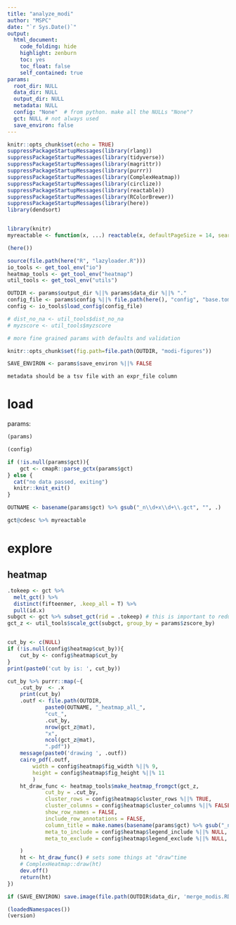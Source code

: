 ```yaml
---
title: "analyze_modi"
author: "MSPC"
date: "`r Sys.Date()`"
output:
  html_document:
    code_folding: hide
    highlight: zenburn
    toc: yes
    toc_float: false
    self_contained: true
params:
  root_dir: NULL
  data_dir: NULL
  output_dir: NULL
  metadata: NULL
  config: "None"  # from python. make all the NULLs "None"?
  gct: NULL # not always used
  save_environ: false
---
```


<style type="text/css">
.main-container {
  max-width: 100% !important;
  margin: auto;
}
</style>

```r
knitr::opts_chunk$set(echo = TRUE)
suppressPackageStartupMessages(library(rlang))
suppressPackageStartupMessages(library(tidyverse))
suppressPackageStartupMessages(library(magrittr))
suppressPackageStartupMessages(library(purrr))
suppressPackageStartupMessages(library(ComplexHeatmap))
suppressPackageStartupMessages(library(circlize))
suppressPackageStartupMessages(library(reactable))
suppressPackageStartupMessages(library(RColorBrewer))
suppressPackageStartupMessages(library(here))
library(dendsort)


library(knitr)
myreactable <- function(x, ...) reactable(x, defaultPageSize = 14, searchable = T, compact = T, resizable=T, sortable = T, filterable = T, ...)

(here())

source(file.path(here("R", "lazyloader.R")))
io_tools <- get_tool_env("io")
heatmap_tools <- get_tool_env("heatmap")
util_tools <- get_tool_env("utils")

OUTDIR <- params$output_dir %||% params$data_dir %||% "."
config_file <- params$config %||% file.path(here(), "config", "base.toml")
config <- io_tools$load_config(config_file)

# dist_no_na <- util_tools$dist_no_na
# myzscore <- util_tools$myzscore

# more fine grained params with defaults and validation

knitr::opts_chunk$set(fig.path=file.path(OUTDIR, "modi-figures"))

SAVE_ENVIRON <- params$save_environ %||% FALSE

```

```
metadata should be a tsv file with an expr_file column
```

# load

params:
```r
(params)
```

```r
(config)
```


```r

if (!is.null(params$gct)){
    gct <- cmapR::parse_gctx(params$gct)
} else {
  cat("no data passed, exiting")
  knitr::knit_exit()
}

OUTNAME <- basename(params$gct) %>% gsub("_n\\d+x\\d+\\.gct", "", .)

```

```r
gct@cdesc %>% myreactable
```

# explore

## heatmap

```r
.tokeep <- gct %>%
  melt_gct() %>%
  distinct(fifteenmer, .keep_all = T) %>%
  pull(id.x)
subgct <- gct %>% subset_gct(rid = .tokeep) # this is important to reduce redundancy, can be looked up later from other file
gct_z <- util_tools$scale_gct(subgct, group_by = params$zscore_by)


cut_by <- c(NULL)
if (!is.null(config$heatmap$cut_by)){
    cut_by <- config$heatmap$cut_by
}
print(paste0('cut by is: ', cut_by))

cut_by %>% purrr::map(~{
    .cut_by  <- .x
    print(cut_by)
    .outf <- file.path(OUTDIR,
            paste0(OUTNAME, "_heatmap_all_", 
            "cut_",
            .cut_by,
            nrow(gct_z@mat),
            "x",
            ncol(gct_z@mat),
            ".pdf"))
    message(paste0('drawing ', .outf))
    cairo_pdf(.outf,
        width = config$heatmap$fig_width %||% 9,
        height = config$heatmap$fig_height %||% 11
        )
    ht_draw_func <- heatmap_tools$make_heatmap_fromgct(gct_z,
            cut_by = .cut_by,
            cluster_rows = config$heatmap$cluster_rows %||% TRUE,
            cluster_columns = config$heatmap$cluster_columns %||% FALSE,
            show_row_names = FALSE,
            include_row_annotations = FALSE,
            column_title = make.names(basename(params$gct) %>% gsub("_n\\d+x\\d+\\.gct", "", .)),
            meta_to_include = config$heatmap$legend_include %||% NULL,
            meta_to_exclude = config$heatmap$legend_exclude %||% NULL,

    )
    ht <- ht_draw_func() # sets some things at "draw"time
    # ComplexHeatmap::draw(ht)
    dev.off()
    return(ht)
})
```

```r
if (SAVE_ENVIRON) save.image(file.path(OUTDIR$data_dir, 'merge_modis.RData'))

(loadedNamespaces())
(version)

```
